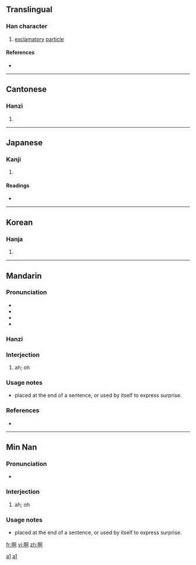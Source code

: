 ==Translingual==

===Han character===
{{Han char|rn=30|rad=口|as=08|sn=11|four=6102<sub>0</sub>|canj=口弓中口 (RNLR)}}

# [[exclamatory]] [[particle]]

====References====
* {{Han ref|kx=0195.040|dkj=03808|dj=0416.050|hdz=10634.180|uh=554A|ud=21834|bh=B0DA|bd=45274}}

----

==Cantonese==

===Hanzi===
{{yue-hanzi|jyut=|y=[[a1]], [[a2]], [[a3]]}}

# {{defn|Cantonese}}

----

==Japanese==

===Kanji===
{{ja-kanji|grade=|rs=口08}}

# {{defn|Japanese}}

====Readings====
* {{ja-readings|on=[[あ]] (a)|kun=[[こえ]] (koe)}}

----

==Korean==

===Hanja===
{{ko-hanja|hangeul=아|rv=a|mr=a}}

# {{defn|Korean}}

----

==Mandarin==
{{zh-hanzi|啊}}

===Pronunciation===
*{{audio|Zh-ā.ogg|audio}}
*{{IPA|[ a˥˥ ]}}
*{{audio|Zh-a.ogg|audio}}
*{{IPA|[ a ]}}

===Hanzi===
{{cmn-hanzi|pin=[[ā]] ([[a1]])|wg=a<sup>1</sup>}}

===Interjection===
{{cmn-inter|ts|pin=[[ā]] or [[a]]|pint=a1|rs=口08}}

# {{Beginning Mandarin|lang=zh-tw|skey=口08}} ah; oh

===Usage notes===
* placed at the end of a sentence, or used by itself to express surprise.

===References===
* {{cite book | last = Shao | first = Jingmin (ed.) | authorlink =  | coauthors =  | year = 2000 | title = HSK Dictionary (HSK汉语水平考试词典) | language = Mandarin/English | publisher = Huadong Teachers College Publishers | location = Shanghai | id = ISBN 7561720785}}

[[Category:zh-cn:Beginning Mandarin|a1]]

[[Category:Mandarin entries with audio links|a1]]

----

==Min Nan==
{{zh-hanzi|啊}}

===Pronunciation===
* {{IPA|[ a ]}}

===Interjection===
{{nan-inter|ts|poj=a|pojt=a|rs=口08}}

# ah; oh

===Usage notes===
* placed at the end of a sentence, or used by itself to express surprise.

[[fr:啊]]
[[vi:啊]]
[[zh:啊]]